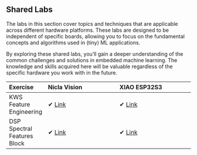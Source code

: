 ## Shared Labs {.unnumbered}

The labs in this section cover topics and techniques that are applicable across different hardware platforms. These labs are designed to be independent of specific boards, allowing you to focus on the fundamental concepts and algorithms used in (tiny) ML applications.

By exploring these shared labs, you'll gain a deeper understanding of the common challenges and solutions in embedded machine learning. The knowledge and skills acquired here will be valuable regardless of the specific hardware you work with in the future.

| Exercise                     | Nicla Vision                                                                                                 | XIAO ESP32S3                                                                                                    |
|:------------------------------|:--------------------------------------------------------------------------------------------------------------|:-----------------------------------------------------------------------------------------------------------------|
| KWS Feature Engineering      | ✔ [Link](./kws_feature_eng/kws_feature_eng.qmd)                                                         | ✔ [Link](./kws_feature_eng/kws_feature_eng.qmd)                                                            |
| DSP Spectral Features Block  | ✔ [Link](./dsp_spectral_features_block/dsp_spectral_features_block.qmd)                                 | ✔ [Link](./dsp_spectral_features_block/dsp_spectral_features_block.qmd)                                    |
